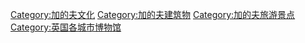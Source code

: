 [[Category:加的夫文化|Category:加的夫文化]]
[[Category:加的夫建筑物|Category:加的夫建筑物]]
[[Category:加的夫旅游景点|Category:加的夫旅游景点]]
[[Category:英国各城市博物馆|Category:英国各城市博物馆]]